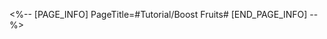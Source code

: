 <%-- [PAGE_INFO]
PageTitle=#Tutorial/Boost Fruits#
[END_PAGE_INFO] --%>
{{Tutorial
|sort      = 997901
|title     = Boost Fruits
|subtitle  = 
|type      = 
|about     = 
|image1    = Tutorial Boost Fruits 1.png{{subst:void|<!--$UPLOAD:<<SpriteOutput/TutorialPic/TutorialPage_997901.png>-<Tutorial Boost Fruits 1.png>-<Tutorial Files>>-->}}
|text1     = When Boost Fruits are eliminated, add {{Color|h|nobold=1|3 Combat Power}}.
}}